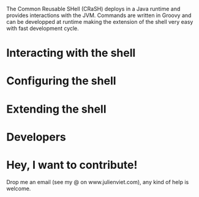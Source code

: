 The Common Reusable SHell (CRaSH) deploys in a Java runtime and provides interactions with the JVM.
Commands are written in Groovy and can be developped at runtime making the extension of the shell very easy
with fast development cycle.

= Interacting with the shell =

{{include document="shell.wiki" /}}

= Configuring the shell =

{{include document="configuration.wiki" /}}

= Extending the shell =

{{include document="extension.wiki" /}}

= Developers =

{{include document="developers.wiki" /}}

= Hey, I want to contribute! =

Drop me an email (see my @ on www.julienviet.com), any kind of help is welcome.